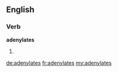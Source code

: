 ==English==

===Verb===
'''adenylates'''

# {{third-person singular of|adenylate}}

[[de:adenylates]]
[[fr:adenylates]]
[[my:adenylates]]